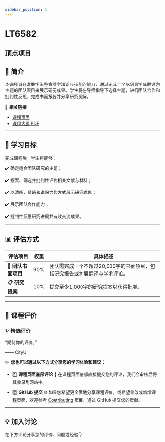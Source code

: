 ```yaml
---
sidebar_position: 1
---
```


# LT6582
## 顶点项目

## **📘 简介**
本课程旨在发展学生整合所学知识与技能的能力，通过完成一个以语言学或翻译为主题的团队项目来展示研究成果。学生将在导师指导下选择主题，进行团队合作和批判性反思，完成书面报告并分享研究见解。

🔗 **相关链接**
- [课程页面](https://www.cityu.edu.hk/catalogue/pg/202425/course/LT6582.htm)
- [课程大纲 PDF](https://www.cityu.edu.hk/catalogue/pg/202425/course/LT6582.pdf)

---

## **🎯 学习目标**

完成课程后，学生将能够：

✔️ 确定适合团队研究的主题；

✔️ 搜索、筛选并批判性评估相关文献与材料；

✔️ 以清晰、精确和说服力的方式展示研究成果；

✔️ 展示团队合作能力；

✔️ 批判性反思研究进展并有效交流成果。

---

## **📊 评估方式**

| **评估项目**            | **权重** | **具体描述**                                                                                     |
|------------------------|---------|-----------------------------------------------------------------------------------------------|
| **📖 团队书面项目**       | 90%     | 团队需完成一个不超过20,000字的书面项目，包括研究报告或扩展翻译与学术评论。                                       |
| **📋 研究提案**          | 10%     | 提交至少1,000字的研究提案以获得批准。                                                              |

---

## **💬 课程评价**

### ✨ **精选评价**
<div className={commentStyles.commentBox}>
    <p className={commentStyles.commentText}>
        “期待你的评价。”
    </p>
    <p className={commentStyles.commentAuthor}>—— CityU</p>
</div>

✏️ **您也可以通过以下方式分享您的学习体验和建议：**

- 1️⃣ **课程页面底部评论**
💬 在课程页面底部直接提交您的评论，我们会审核后将其收录到网站中。

- 2️⃣ **GitHub 提交**
🌐 如果您希望更全面地分享课程评价，或希望修改或新增课程页面，欢迎参考 [Contributing](https://penjc.github.io/CityU/contributing) 页面，通过 GitHub 提交您的贡献。

---

## **💡 加入讨论**

在下方评论分享您的评价、问题或经验👇
<Utterances />
